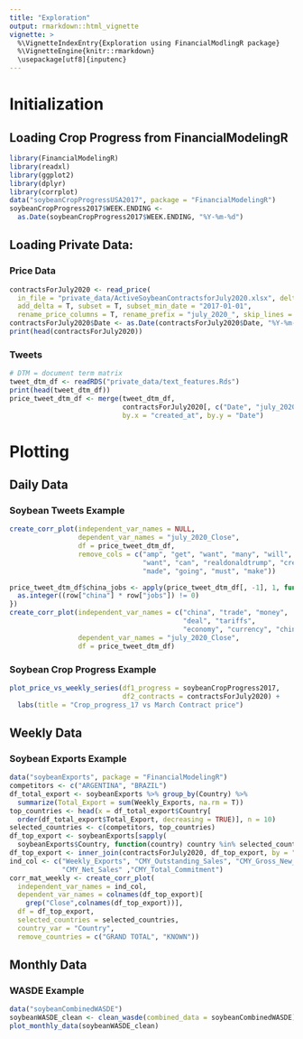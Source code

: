 ```yaml
---
title: "Exploration"
output: rmarkdown::html_vignette
vignette: >
  %\VignetteIndexEntry{Exploration using FinancialModlingR package}
  %\VignetteEngine{knitr::rmarkdown}
  \usepackage[utf8]{inputenc}
---
```


# Initialization

## Loading Crop Progress from FinancialModelingR

```r
library(FinancialModelingR)
library(readxl)
library(ggplot2)
library(dplyr)
library(corrplot)
data("soybeanCropProgressUSA2017", package = "FinancialModelingR")
soybeanCropProgress2017$WEEK.ENDING <-
  as.Date(soybeanCropProgress2017$WEEK.ENDING, "%Y-%m-%d")
```

## Loading Private Data:

### Price Data

```r
contractsForJuly2020 <- read_price(
  in_file = "private_data/ActiveSoybeanContractsforJuly2020.xlsx", delta_price = T,
  add_delta = T, subset = T, subset_min_date = "2017-01-01",
  rename_price_columns = T, rename_prefix = "july_2020_", skip_lines = 3)
contractsForJuly2020$Date <- as.Date(contractsForJuly2020$Date, "%Y-%m-%d")
print(head(contractsForJuly2020))
```

### Tweets

```r
# DTM = document term matrix
tweet_dtm_df <- readRDS("private_data/text_features.Rds")
print(head(tweet_dtm_df))
price_tweet_dtm_df <- merge(tweet_dtm_df,
                            contractsForJuly2020[, c("Date", "july_2020_Close")],
                            by.x = "created_at", by.y = "Date")
```

# Plotting

## Daily Data

### Soybean Tweets Example

```r
create_corr_plot(independent_var_names = NULL,
                 dependent_var_names = "july_2020_Close",
                 df = price_tweet_dtm_df,
                 remove_cols = c("amp", "get", "want", "many", "will", "just",
                                 "want", "can", "realdonaldtrump", "created_at",
                                 "made", "going", "must", "make"))

price_tweet_dtm_df$china_jobs <- apply(price_tweet_dtm_df[, -1], 1, function(row) {
  as.integer((row["china"] * row["jobs"]) != 0)
})
create_corr_plot(independent_var_names = c("china", "trade", "money",
                                           "deal", "tariffs",
                                           "economy", "currency", "china_jobs"),
                 dependent_var_names = "july_2020_Close",
                 df = price_tweet_dtm_df)
```

### Soybean Crop Progress Example

```r
plot_price_vs_weekly_series(df1_progress = soybeanCropProgress2017,
                            df2_contracts = contractsForJuly2020) +
  labs(title = "Crop_progress_17 vs March Contract price")
```

## Weekly Data

### Soybean Exports Example

```r
data("soybeanExports", package = "FinancialModelingR")
competitors <- c("ARGENTINA", "BRAZIL")
df_total_export <- soybeanExports %>% group_by(Country) %>%
  summarize(Total_Export = sum(Weekly_Exports, na.rm = T))
top_countries <- head(x = df_total_export$Country[
  order(df_total_export$Total_Export, decreasing = TRUE)], n = 10)
selected_countries <- c(competitors, top_countries)
df_top_export <- soybeanExports[sapply(
  soybeanExports$Country, function(country) country %in% selected_countries), ]
df_top_export <- inner_join(contractsForJuly2020, df_top_export, by = "Date")
ind_col <- c("Weekly_Exports", "CMY_Outstanding_Sales", "CMY_Gross_New_Sales",
             "CMY_Net_Sales" ,"CMY_Total_Commitment")
corr_mat_weekly <- create_corr_plot(
  independent_var_names = ind_col,
  dependent_var_names = colnames(df_top_export)[
    grep("Close",colnames(df_top_export))],
  df = df_top_export,
  selected_countries = selected_countries,
  country_var = "Country",
  remove_countries = c("GRAND TOTAL", "KNOWN"))
```

## Monthly Data

### WASDE Example

```r
data("soybeanCombinedWASDE")
soybeanWASDE_clean <- clean_wasde(combined_data = soybeanCombinedWASDE)
plot_monthly_data(soybeanWASDE_clean)
```
